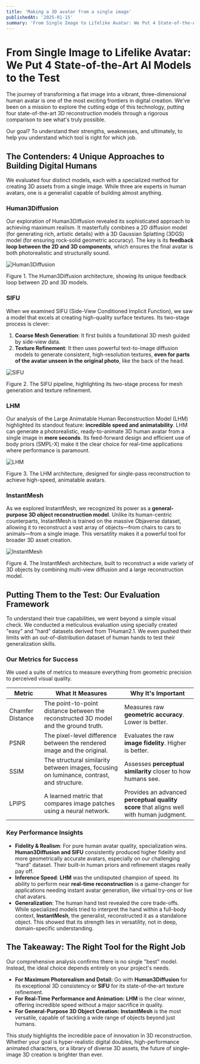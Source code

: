 ```yaml
---
title: 'Making a 3D avatar from a single image'
publishedAt: '2025-01-15'
summary: 'From Single Image to Lifelike Avatar: We Put 4 State-of-the-Art AI Models to the Test.'
---
```


# From Single Image to Lifelike Avatar: We Put 4 State-of-the-Art AI Models to the Test

The journey of transforming a flat image into a vibrant, three-dimensional human avatar is one of the most exciting frontiers in digital creation. We've been on a mission to explore the cutting edge of this technology, putting four state-of-the-art 3D reconstruction models through a rigorous comparison to see what's truly possible.

Our goal? To understand their strengths, weaknesses, and ultimately, to help you understand which tool is right for which job.

## The Contenders: 4 Unique Approaches to Building Digital Humans

We evaluated four distinct models, each with a specialized method for creating 3D assets from a single image. While three are experts in human avatars, one is a generalist capable of building almost anything.

### Human3Diffusion

Our exploration of Human3Diffusion revealed its sophisticated approach to achieving maximum realism. It masterfully combines a 2D diffusion model (for generating rich, artistic details) with a 3D Gaussian Splatting (3DGS) model (for ensuring rock-solid geometric accuracy). The key is its **feedback loop between the 2D and 3D components**, which ensures the final avatar is both photorealistic and structurally sound.

<div className="flex justify-center py-8">
  <img src="https://utfs.io/a/oxjj5brc17/xNYugo9hq5N27IaY54xSFx0ceOsPGpuw7f4lW5mRv9a2BJbZ" alt="Human3Diffusion" className="rounded-lg w-full h-auto" />
</div>
<p className="text-center text-sm text-gray-600 mt-2">Figure 1. The Human3Diffusion architecture, showing its unique feedback loop between 2D and 3D models.</p>

### SIFU

When we examined SIFU (Side-View Conditioned Implicit Function), we saw a model that excels at creating high-quality surface textures. Its two-stage process is clever:
1.  **Coarse Mesh Generation**: It first builds a foundational 3D mesh guided by side-view data.
2.  **Texture Refinement**: It then uses powerful text-to-image diffusion models to generate consistent, high-resolution textures, **even for parts of the avatar unseen in the original photo**, like the back of the head.

<div className="flex justify-center py-8">
  <img src="https://utfs.io/a/oxjj5brc17/xNYugo9hq5N2ibONCSw0zBWo1nIYFrOc7txGqpKdim0Cu9Pe" alt="SIFU" className="rounded-lg w-full h-auto" />
</div>
<p className="text-center text-sm text-gray-600 mt-2">Figure 2. The SIFU pipeline, highlighting its two-stage process for mesh generation and texture refinement.</p>

### LHM

Our analysis of the Large Animatable Human Reconstruction Model (LHM) highlighted its standout feature: **incredible speed and animatability**. LHM can generate a photorealistic, ready-to-animate 3D human avatar from a single image in **mere seconds**. Its feed-forward design and efficient use of body priors (SMPL-X) make it the clear choice for real-time applications where performance is paramount.

<div className="flex justify-center py-8">
  <img src="https://utfs.io/a/oxjj5brc17/xNYugo9hq5N2qHX5XjGkOh7CyEqucJmnYw61iAI3XeW5T9jQ" alt="LHM" className="rounded-lg w-full h-auto" />
</div>
<p className="text-center text-sm text-gray-600 mt-2">Figure 3. The LHM architecture, designed for single-pass reconstruction to achieve high-speed, animatable avatars.</p>

### InstantMesh

As we explored InstantMesh, we recognized its power as a **general-purpose 3D object reconstruction model**. Unlike its human-centric counterparts, InstantMesh is trained on the massive Objaverse dataset, allowing it to reconstruct a vast array of objects—from chairs to cars to animals—from a single image. This versatility makes it a powerful tool for broader 3D asset creation.

<div className="flex justify-center py-8">
  <img src="https://utfs.io/a/oxjj5brc17/xNYugo9hq5N2wIem7YNcIBjsKWYDXOQES58LgRvb13Zz7Jao" alt="InstantMesh" className="rounded-lg w-full h-auto" />
</div>
<p className="text-center text-sm text-gray-600 mt-2">Figure 4. The InstantMesh architecture, built to reconstruct a wide variety of 3D objects by combining multi-view diffusion and a large reconstruction model.</p>

## Putting Them to the Test: Our Evaluation Framework

To understand their true capabilities, we went beyond a simple visual check. We conducted a meticulous evaluation using specially created "easy" and "hard" datasets derived from THuman2.1. We even pushed their limits with an out-of-distribution dataset of human hands to test their generalization skills.

### Our Metrics for Success
We used a suite of metrics to measure everything from geometric precision to perceived visual quality.

<div className="flex justify-center py-4">
  <div className="overflow-x-auto">
    <table className="border-collapse border border-gray-300">
      <thead>
        <tr className="bg-gray-100">
          <th className="border border-gray-300 px-4 py-2 text-left">Metric</th>
          <th className="border border-gray-300 px-4 py-2 text-left">What It Measures</th>
          <th className="border border-gray-300 px-4 py-2 text-left">Why It's Important</th>
        </tr>
      </thead>
      <tbody>
        <tr>
          <td className="border border-gray-300 px-4 py-2 font-semibold">Chamfer Distance</td>
          <td className="border border-gray-300 px-4 py-2">The point-to-point distance between the reconstructed 3D model and the ground truth.</td>
          <td className="border border-gray-300 px-4 py-2">Measures raw <strong>geometric accuracy</strong>. Lower is better.</td>
        </tr>
        <tr>
          <td className="border border-gray-300 px-4 py-2 font-semibold">PSNR</td>
          <td className="border border-gray-300 px-4 py-2">The pixel-level difference between the rendered image and the original.</td>
          <td className="border border-gray-300 px-4 py-2">Evaluates the raw <strong>image fidelity</strong>. Higher is better.</td>
        </tr>
        <tr>
          <td className="border border-gray-300 px-4 py-2 font-semibold">SSIM</td>
          <td className="border border-gray-300 px-4 py-2">The structural similarity between images, focusing on luminance, contrast, and structure.</td>
          <td className="border border-gray-300 px-4 py-2">Assesses <strong>perceptual similarity</strong> closer to how humans see.</td>
        </tr>
        <tr>
          <td className="border border-gray-300 px-4 py-2 font-semibold">LPIPS</td>
          <td className="border border-gray-300 px-4 py-2">A learned metric that compares image patches using a neural network.</td>
          <td className="border border-gray-300 px-4 py-2">Provides an advanced <strong>perceptual quality score</strong> that aligns well with human judgment.</td>
        </tr>
      </tbody>
    </table>
  </div>
</div>

### Key Performance Insights

* **Fidelity & Realism**: For pure human avatar quality, specialization wins. **Human3Diffusion and SIFU** consistently produced higher fidelity and more geometrically accurate avatars, especially on our challenging "hard" dataset. Their built-in human priors and refinement stages really pay off.
* **Inference Speed**: **LHM** was the undisputed champion of speed. Its ability to perform near **real-time reconstruction** is a game-changer for applications needing instant avatar generation, like virtual try-ons or live chat avatars.
* **Generalization**: The human hand test revealed the core trade-offs. While specialized models tried to interpret the hand within a full-body context, **InstantMesh**, the generalist, reconstructed it as a standalone object. This showed that its strength lies in versatility, not in deep, domain-specific understanding.

## The Takeaway: The Right Tool for the Right Job

Our comprehensive analysis confirms there is no single "best" model. Instead, the ideal choice depends entirely on your project's needs.

* **For Maximum Photorealism and Detail:** Go with **Human3Diffusion** for its exceptional 3D consistency or **SIFU** for its state-of-the-art texture refinement.
* **For Real-Time Performance and Animation:** **LHM** is the clear winner, offering incredible speed without a major sacrifice in quality.
* **For General-Purpose 3D Object Creation:** **InstantMesh** is the most versatile, capable of tackling a wide range of objects beyond just humans.

This study highlights the incredible pace of innovation in 3D reconstruction. Whether your goal is hyper-realistic digital doubles, high-performance animated characters, or a library of diverse 3D assets, the future of single-image 3D creation is brighter than ever.

<div className="w-full h-32"/>